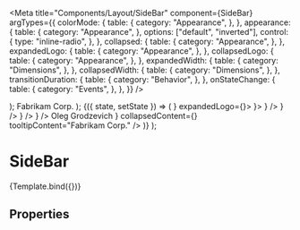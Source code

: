 
<Meta
  title="Components/Layout/SideBar"
  component={SideBar}
  argTypes={{
    colorMode: {
      table: {
        category: "Appearance",
      },
    },
    appearance: {
      table: {
        category: "Appearance",
      },
      options: ["default", "inverted"],
      control: {
        type: "inline-radio",
      },
    },
    collapsed: {
      table: {
        category: "Appearance",
      },
    },
    expandedLogo: {
      table: {
        category: "Appearance",
      },
    },
    collapsedLogo: {
      table: {
        category: "Appearance",
      },
    },
    expandedWidth: {
      table: {
        category: "Dimensions",
      },
    },
    collapsedWidth: {
      table: {
        category: "Dimensions",
      },
    },
    transitionDuration: {
      table: {
        category: "Behavior",
      },
    },
    onStateChange: {
      table: {
        category: "Events",
      },
    },
  }}
/>

  <Pane padding={16} verticalAlignment="center" horizontalAlignment="center" grow={1} background="accent:100:20">
    <Avatar size="large" name="Fabrikam Corp." border />
  </Pane>
);

  <Pane padding={16} orientation="horizontal" verticalAlignment="center" grow={1} background="accent:100:20">
    <Avatar size="large" name="Fabrikam Corp." border />
    <Pane grow={1} orientation="horizontal" verticalAlignment="center" grow={1} paddingLeft={12} paddingRight={12}>
      <Text color="text:600" weight="bold" ellipsis>
        Fabrikam Corp.
      </Text>
    </Pane>
    <IconButton iconName="i:arrow-updown" appearance="minimal" />
  </Pane>
);

  <StateManager initialValue={false}>
    {({ state, setState }) => (
      <Pane height={920}>
        <SideBar
          {...args}
          collapsed={state || args.collapsed}
          onStateChange={setState}
          collapsedLogo={<Icon name="i:settings" color="warning" margin={12} />}
          expandedLogo={<Icon name="i:settings" color="warning" margin={12} />}>
          <SideBar.Group header="ADMINISTRATION">
            <SideBar.Item iconName="i:empty-circle" content="Users" badge={568} />
            <SideBar.Item iconName="i:empty-circle" content="Organizations" badge={47} />
            <SideBar.Item iconName="i:empty-circle" content="Licenses" />
            <SideBar.Item iconName="i:empty-circle" content="RBAC">
              <SideBar.Item content="Roles" />
              <SideBar.Item content="Services" disabled />
              <SideBar.Item content="Assignments" />
            </SideBar.Item>
          </SideBar.Group>
          <Scroller shadow>
            <SideBar.Group header="MY IT ENVIRONMENT">
              <SideBar.Item iconName="i:empty-circle" content="Analyze" />
              <SideBar.Item iconName="i:empty-circle" content="Connectors" badge={1} intent="warning" />
            </SideBar.Group>
            <SideBar.Group
              header="MY WORKSPACES"
              stretch
              actions={
                <IconButton
                  size="small"
                  appearance={args.appearance === "inverted" ? "inverted" : "minimal"}
                  intent="neutral"
                  iconName="i:plus-circle"
                />
              }>
              <SideBar.Item
                iconName="i:bullet"
                iconColor="success"
                content="Think Industries"
                collapsedContent={<Avatar name="Think Industries" square size="small" color="green" />}
              />
              <SideBar.Item
                iconName="i:bullet-empty"
                content="New Mosquito"
                collapsedContent={<Avatar name="New Mosquito" square size="small" color="none" textColor="default" />}
              />
              <SideBar.Item
                iconName="i:bullet-empty"
                content="Nomadics Inc."
                collapsedContent={<Avatar name="Nomadics Inc." square size="small" color="none" textColor="default" />}
              />
              <SideBar.Item
                iconName="i:bullet-empty"
                content="Buzzfly Corp."
                collapsedContent={<Avatar name="Buzzfly Corp." square size="small" color="none" textColor="default" />}
              />
            </SideBar.Group>
          </Scroller>
          <SideBar.Group>
            <SideBar.Item iconName="i:empty-circle" content="IT Environments" badge={36} />
            <SideBar.Item iconName="i:empty-circle" content="Workspaces" badge={12} />
            <SideBar.Item iconName="i:empty-circle" content="Invitations" badge={3} intent="danger" />
            <SideBar.Item iconName="i:empty-circle" content="Notifications" badge={36} intent="danger" />
            <SideBar.Item iconName="i:question-circle" content="Help" />
            <SideBar.Item iconName="i:empty-circle" content="Logout" />
          </SideBar.Group>
          <SideBar.Avatar type="gravatar" email="oleg.grodzevich@gmail.com">
            Oleg Grodzevich
          </SideBar.Avatar>
          <SideBar.Content
            content={<SwitcherExpanded />}
            collapsedContent={<SwitcherCollapsed />}
            tooltipContent="Fabrikam Corp."
          />
        </SideBar>
      </Pane>
    )}
  </StateManager>
);

# SideBar

<Description of={SideBar} />

<Canvas withSource="none">
  <Story
    name="Basic"
    args={{
      collapsedWidth: 72,
      expandedWidth: 240,
    }}>
    {Template.bind({})}
  </Story>
</Canvas>

## Properties

<ArgsTable story="Basic" />
